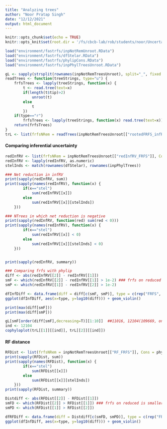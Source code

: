 ```yaml
---
title: "Analyzing trees"
author: "Noor Pratap Singh"
date: "12/12/2021"
output: html_document
---
```


```r
knitr::opts_chunk$set(echo = TRUE)
knitr::opts_knit$set(root.dir = '/fs/cbcb-lab/rob/students/noor/Uncertainity/treeTerminusScripts')
```


```r
load("environment/fastrfs/inpNotRemUnroot.RData")
load("environment/fastrfs/dfStelar.RData")
load("environment/fastrfs/phylipCons.RData")
load("environment/fastrfs/inpPhylTreesUnroot.RData")

gL <- sapply(strsplit(rownames(inpNotRemTreesUnroot), split="_", fixed = T),length) ### Group lengths
readTrees <- function(treeStrings, type="u") {
    frfsTrees <- lapply(treeStrings, function(x) {
        t <- read.tree(text=x)
        if(length(t$tip)>2)
            unroot(t)
        else
            t
        })
    if(type=="r")
        frfsTrees <- lapply(treeStrings, function(x) read.tree(text=x))
    return(frfsTrees)
}
trL <- list(frfsNRem = readTrees(inpNotRemTreesUnroot[["rootedFRFS_infRV"]], type="r"), Cons = read.tree("../brain_sim/out_term/cluster_nwk.txt"), frfsConcInp = readTrees(inpPhylTrees[["rootedFRFS_infRV"]], type="r"), stel = readTrees(dfStelar[["stelTrees"]], type="r"))
```

#### Comparing inferential uncertainty
```r
redInfRV <- list(frfsNRem = inpNotRemTreesUnroot[["redInfRV_FRFS"]], Cons = phylipCons[["infRedPhyl"]], frfsConcInp = inpPhylTreesUnroot[["redInfRV_FRFS"]], stel = dfStelar[["redInFRV"]])
redInfRV <- lapply(redInfRV, as.numeric)
stelInds <- match(rownames(dfStelar), rownames(inpPhylTrees))

### Net reduction in infRV
print(sapply(redInfRV, sum))
print(sapply(names(redInfRV), function(x) {
        if(x=="stel")
            sum(redInfRV[[x]])
        else
            sum(redInfRV[[x]][stelInds])
    }))

### NTrees in which net reduction is negative
print(sapply(redInfRV, function(red) sum(red < 0)))
print(sapply(names(redInfRV), function(x) {
        if(x=="stel")
            sum(redInfRV[[x]] < 0)
        else
            sum(redInfRV[[x]][stelInds] < 0)
    }))


print(sapply(redInfRV, summary))

### Comparing frfs with phylip
diff <- abs(redInfRV[[2]] - redInfRV[[1]])
smF <- which(redInfRV[[2]] - redInfRV[[1]] > 1e-2) ### frfs on reduced is smaller
smP <- which(redInfRV[[1]] - redInfRV[[2]] > 1e-2)

dfInfDiff <- data.frame(diff = diff[c(smF, smP)], type = c(rep("FRFS", length(smF)), rep("Phylip", length(smP))))
ggplot(dfInfDiff, aes(x=type, y=log10(diff))) + geom_violin()

print(max(diff[smF]))
print(max(diff[smP]))

gL[smF[order(diff[smF],decreasing=T)][1:10]]  ##11016, 12104(109669, only in 10)
ind <- 12104
cophyloplot(trL[[1]][[ind]], trL[[2]][[ind]])
```

#### RF distance
```r
RFDist <- list(frfsNRem = inpNotRemTreesUnroot[["RF_FRFS"]], Cons = phylipCons[["RFDist_Not_Rem"]], frfsConcInp = inpPhylTreesUnroot[["RF_Phyl_Inp"]], stel = dfStelar[["RF_Phyl_Inp"]], frfsPhyl = inpNotRemTreesUnroot[["RF_Phyl_Inp"]], Cons_Phyl = phylipCons[["RFDist_Phyl"]])
print(sapply(RFDist, sum))
print(sapply(names(RFDist), function(x) {
        if(x=="stel")
            sum(RFDist[[x]])
        else
            sum(RFDist[[x]][stelInds])
    }))
print(sapply(RFDist, summary))

Distdiff <- abs(RFDist[[2]] - RFDist[[1]])
smFD <- which(RFDist[[2]] > RFDist[[1]]) ### frfs on reduced is smaller
smPD <- which(RFDist[[1]] > RFDist[[2]])

dfRFDiff <- data.frame(diff = Distdiff[c(smFD, smPD)], type = c(rep("FRFS", length(smFD)), rep("Phylip", length(smPD))))
ggplot(dfInfDiff, aes(x=type, y=log10(diff))) + geom_violin()

```